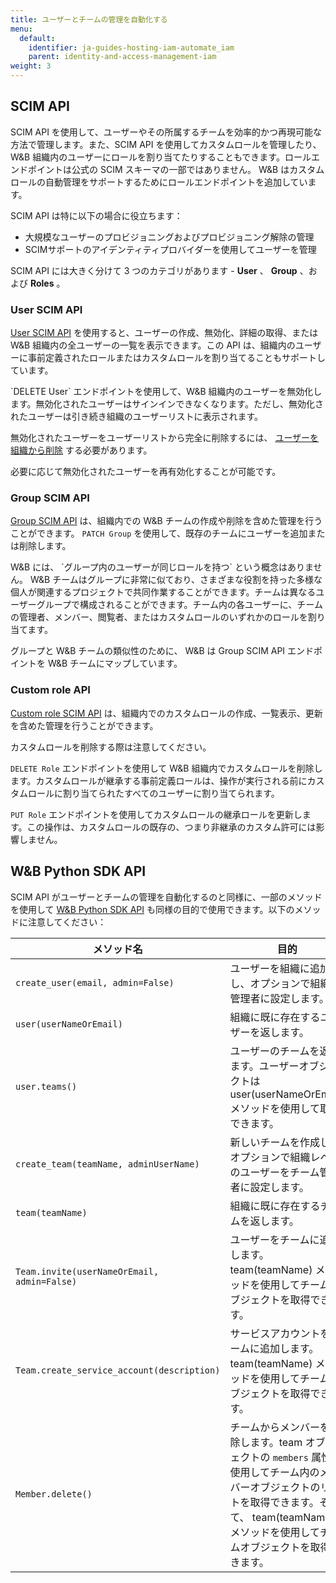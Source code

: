 ```yaml
---
title: ユーザーとチームの管理を自動化する
menu:
  default:
    identifier: ja-guides-hosting-iam-automate_iam
    parent: identity-and-access-management-iam
weight: 3
---
```


## SCIM API

SCIM API を使用して、ユーザーやその所属するチームを効率的かつ再現可能な方法で管理します。また、SCIM API を使用してカスタムロールを管理したり、 W&B 組織内のユーザーにロールを割り当てたりすることもできます。ロールエンドポイントは公式の SCIM スキーマの一部ではありません。 W&B はカスタムロールの自動管理をサポートするためにロールエンドポイントを追加しています。

SCIM API は特に以下の場合に役立ちます：

* 大規模なユーザーのプロビジョニングおよびプロビジョニング解除の管理
* SCIMサポートのアイデンティティプロバイダーを使用してユーザーを管理

SCIM API には大きく分けて 3 つのカテゴリがあります - **User** 、 **Group** 、および **Roles** 。

### User SCIM API

[User SCIM API](/ja/./scim.md#user-resource) を使用すると、ユーザーの作成、無効化、詳細の取得、または W&B 組織内の全ユーザーの一覧を表示できます。この API は、組織内のユーザーに事前定義されたロールまたはカスタムロールを割り当てることもサポートしています。

<Note>
`DELETE User` エンドポイントを使用して、W&B 組織内のユーザーを無効化します。無効化されたユーザーはサインインできなくなります。ただし、無効化されたユーザーは引き続き組織のユーザーリストに表示されます。

無効化されたユーザーをユーザーリストから完全に削除するには、 [ユーザーを組織から削除](/ja/access-management/manage-organization.md#remove-a-user) する必要があります。

必要に応じて無効化されたユーザーを再有効化することが可能です。
</Note>

### Group SCIM API

[Group SCIM API](/ja/./scim.md#group-resource) は、組織内での W&B チームの作成や削除を含めた管理を行うことができます。 `PATCH Group` を使用して、既存のチームにユーザーを追加または削除します。

<Note>
W&B には、 `グループ内のユーザーが同じロールを持つ` という概念はありません。 W&B チームはグループに非常に似ており、さまざまな役割を持った多様な個人が関連するプロジェクトで共同作業することができます。チームは異なるユーザーグループで構成されることができます。チーム内の各ユーザーに、チームの管理者、メンバー、閲覧者、またはカスタムロールのいずれかのロールを割り当てます。

グループと W&B チームの類似性のために、 W&B は Group SCIM API エンドポイントを W&B チームにマップしています。
</Note>

### Custom role API

[Custom role SCIM API](/ja/./scim.md#role-resource) は、組織内でのカスタムロールの作成、一覧表示、更新を含めた管理を行うことができます。

<Warning>
カスタムロールを削除する際は注意してください。

`DELETE Role` エンドポイントを使用して W&B 組織内でカスタムロールを削除します。カスタムロールが継承する事前定義ロールは、操作が実行される前にカスタムロールに割り当てられたすべてのユーザーに割り当てられます。

`PUT Role` エンドポイントを使用してカスタムロールの継承ロールを更新します。この操作は、カスタムロールの既存の、つまり非継承のカスタム許可には影響しません。
</Warning>

## W&B Python SDK API

SCIM API がユーザーとチームの管理を自動化するのと同様に、一部のメソッドを使用して [W&B Python SDK API](/ja/ref/python/public-api/api) も同様の目的で使用できます。以下のメソッドに注意してください：

| メソッド名 | 目的 |
|-------------|---------|
| `create_user(email, admin=False)` | ユーザーを組織に追加し、オプションで組織の管理者に設定します。 |
| `user(userNameOrEmail)` | 組織に既に存在するユーザーを返します。 |
| `user.teams()` | ユーザーのチームを返します。ユーザーオブジェクトは user(userNameOrEmail) メソッドを使用して取得できます。 |
| `create_team(teamName, adminUserName)` | 新しいチームを作成し、オプションで組織レベルのユーザーをチーム管理者に設定します。 |
| `team(teamName)` | 組織に既に存在するチームを返します。 |
| `Team.invite(userNameOrEmail, admin=False)` | ユーザーをチームに追加します。team(teamName) メソッドを使用してチームオブジェクトを取得できます。 |
| `Team.create_service_account(description)` | サービスアカウントをチームに追加します。team(teamName) メソッドを使用してチームオブジェクトを取得できます。 |
| `Member.delete()` | チームからメンバーを削除します。team オブジェクトの `members` 属性を使用してチーム内のメンバーオブジェクトのリストを取得できます。そして、 team(teamName) メソッドを使用してチームオブジェクトを取得できます。 |